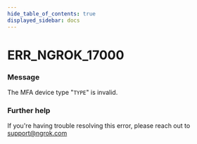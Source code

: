 ```yaml
---
hide_table_of_contents: true
displayed_sidebar: docs
---
```



# ERR_NGROK_17000

### Message

The MFA device type "`TYPE`" is invalid.

### Further help

If you're having trouble resolving this error, please reach out to [support@ngrok.com](mailto:support@ngrok.com?subject=Help%20with%20ERR_NGROK_17000)

<ErrorDetails error="err_ngrok_17000" />
